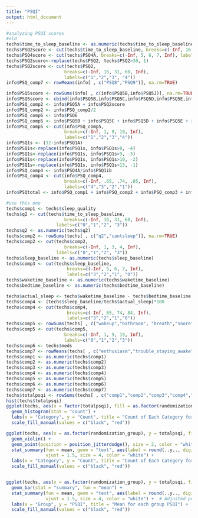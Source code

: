 ```yaml
---
title: "PSQI"
output: html_document
---
```



```r
#analyzing PSQI scores 
#old
techs$time_to_sleep_baseline <- as.numeric(techs$time_to_sleep_baseline)
techs$PSQ2score <- cut(techs$time_to_sleep_baseline, breaks=c(-Inf, 16, 31, 60, Inf), labels=c("1","2","3","4"))
techs$PSQ4score <- cut(techs$PSQ4A, breaks=c(-Inf, 5, 6, 7, Inf), labels=c("4","3","2", "1"))
techs$PSQ2score<-replace(techs$PSQ2, techs$PSQ2>30, 1)
techs$PSQ2score <- cut(techs$PSQ2, 
                      breaks=c(-Inf, 16, 31, 60, Inf), 
                      labels=c("1","2","3", "4"))
info$PSQ_comp7 <- rowMeans(info[ , c("PSQ8","PSQ9")], na.rm=TRUE)

info$PSQ5score <- rowSums(info[ , c(info$PSQ5B,info$PSQ5J)], na.rm=TRUE)
info$PSQ5score <- cbind(info$PSQ5B,info$PSQ5C,info$PSQ5D,info$PSQ5E,info$PSQ5F,info$PSQ5G,info$PSQ5H,info$PSQ5I,info$PSQ5J)
info$PSQ_comp2 <- info$PSQ5A + info$PSQ2score
info$PSQ_comp2 <- info$PSQ_comp2/2
info$PSQ_comp6 <- info$PSQ6
info$PSQ_comp5 <- info$PSQ5B + info$PSQ5C + info$PSQ5D + info$PSQ5E + info$PSQ5F + info$PSQ5H + info$PSQ5I + info$PSQ5J
info$PSQ_comp5 <- cut(info$PSQ_comp5, 
                      breaks=c(-Inf, 1, 9, 19, Inf), 
                      labels=c("1","2","3","4"))
info$PSQ1s <- (12-info$PSQ1A)
info$PSQ1s<-replace(info$PSQ1s, info$PSQ1s>8, -4)
info$PSQ1s<-replace(info$PSQ1s, info$PSQ1s>9, -3)
info$PSQ1s<-replace(info$PSQ1s, info$PSQ1s>10, -2)
info$PSQ1s<-replace(info$PSQ1s, info$PSQ1s>13, -1)
info$PSQ_comp4 <- info$PSQ4A/info$PSQ1ib
info$PSQ_comp4 <- cut(info$PSQ_comp4, 
                      breaks=c(-Inf, .65, .74, .85, Inf), 
                      labels=c("4","3","2","1"))
info$PSQtotal <- info$PSQ_comp1 + info$PSQ_comp2 + info$PSQ_comp3 + info$PSQ_comp4 + info$PSQ_comp5 + info$PSQ_comp6 + info$PSQ_comp7

```

```r
#use this one
techs$comp1 <- techs$sleep_quality
techs$q2 <- cut(techs$time_to_sleep_baseline, 
                      breaks=c(-Inf, 16, 31, 60, Inf), 
                   labels=c("0","1","2", "3"))
techs$q2 <- as.numeric(techs$q2)
techs$comp2 <- rowSums(techs[ , c("q2","cantsleep")], na.rm=TRUE)
techs$comp2 <- cut(techs$comp2, 
                      breaks=c(-Inf, 1, 3, 4, Inf), 
                   labels=c("0","1","2", "3"))
techs$sleep_baseline <- as.numeric(techs$sleep_baseline)
techs$comp3 <- cut(techs$sleep_baseline, 
                       breaks=c(-Inf, 5, 6, 7, Inf), 
                       labels=c("3","2","1", "0"))
techs$waketime_baseline <- as.numeric(techs$waketime_baseline)
techs$bedtime_baseline <- as.numeric(techs$bedtime_baseline)

techs$actual_sleep <- techs$waketime_baseline - techs$bedtime_baseline
techs$comp4 <- (techs$sleep_baseline/techs$actual_sleep)*100
techs$comp4 <- cut(techs$comp4, 
                       breaks=c(-Inf, 65, 74, 84, Inf), 
                       labels=c("3","2","1","0"))
techs$comp5 <- rowSums(techs[ , c("wakeup","bathroom", "breath","snore","cold","hot","nightmares","pain")], na.rm=TRUE)
techs$comp5 <- cut(techs$comp5, 
                      breaks=c(-Inf, 1, 9, 19, Inf), 
                      labels=c("0","1","2","3"))
techs$comp6 <- techs$meds
techs$comp7 <- rowMeans(techs[ , c("enthusiasm","trouble_staying_awake")], na.rm=TRUE)
techs$comp1 <- as.numeric(techs$comp1) 
techs$comp2 <- as.numeric(techs$comp2)
techs$comp3 <- as.numeric(techs$comp3)
techs$comp4 <- as.numeric(techs$comp4)
techs$comp5 <- as.numeric(techs$comp5)
techs$comp6 <- as.numeric(techs$comp6)
techs$comp7 <- as.numeric(techs$comp7)
techs$totalpsqi <- rowSums(techs[ , c("comp1","comp2","comp3","comp4","comp5","comp6","comp7")], na.rm=TRUE)
hist(techs$totalpsqi)
ggplot(techs, aes(x = factor(totalpsqi), fill = as.factor(randomization_group))) +
  geom_histogram(stat = "count") +
  labs(x = "Category", y = "Count", title = "Count of Each Category for PSQI") +
  scale_fill_manual(values = c("black", "red")) 

ggplot(techs, aes(x = as.factor(randomization_group), y = totalpsqi, fill = as.factor(randomization_group))) +
  geom_violin() + 
  geom_point(position = position_jitterdodge(), size = 2, color = "white") +
  stat_summary(fun = mean, geom = "text", aes(label = round(..y.., digits = 2)),
               vjust = 1.5, size = 4, color = "white") +
  labs(x = "Category", y = "Count", title = "Count of Each Category for PSQI") +
  scale_fill_manual(values = c("black", "red"))


ggplot(techs, aes(x = as.factor(randomization_group), y = totalpsqi, fill = as.factor(randomization_group))) +
  geom_bar(stat = "summary", fun = "mean") +
  stat_summary(fun = mean, geom = "text", aes(label = round(..y.., digits = 2)),
               vjust = 1.5, size = 4, color = "white") +  # Adjusted position of text
  labs(x = "Group", y = "PSQI", title = "Mean for each group PSQI") +
  scale_fill_manual(values = c("black", "red"))

``` 
```r

```
